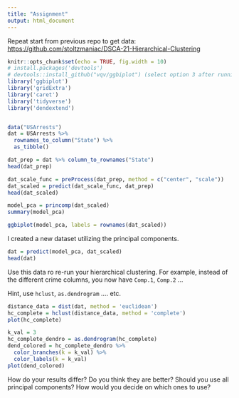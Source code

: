 ```yaml
---
title: "Assignment"
output: html_document
---
```


Repeat start from previous repo to get data: <https://github.com/stoltzmaniac/DSCA-21-Hierarchical-Clustering>
```r
knitr::opts_chunk$set(echo = TRUE, fig.width = 10)
# install.packages('devtools')
# devtools::install_github("vqv/ggbiplot") (select option 3 after running)
library('ggbiplot')
library('gridExtra')
library('caret')
library('tidyverse')
library('dendextend')


data("USArrests")
dat = USArrests %>%
  rownames_to_column("State") %>%
  as_tibble()

dat_prep = dat %>% column_to_rownames("State")
head(dat_prep)
```


```r
dat_scale_func = preProcess(dat_prep, method = c("center", "scale"))
dat_scaled = predict(dat_scale_func, dat_prep)
head(dat_scaled)
```


```r
model_pca = princomp(dat_scaled)
summary(model_pca)
```

```r
ggbiplot(model_pca, labels = rownames(dat_scaled))
```

I created a new dataset utilizing the principal components. 
```r
dat = predict(model_pca, dat_scaled)
head(dat)
```


Use this data ro re-run your hierarchical clustering. For example, instead of the different crime columns, you now have `Comp.1`, `Comp.2` ...

Hint, use `hclust`, `as.dendrogram` .... etc. 
```r
distance_data = dist(dat, method = 'euclidean')
hc_complete = hclust(distance_data, method = 'complete')
plot(hc_complete)
```

```r
k_val = 3
hc_complete_dendro = as.dendrogram(hc_complete)
dend_colored = hc_complete_dendro %>%
  color_branches(k = k_val) %>%
  color_labels(k = k_val)
plot(dend_colored)
```

How do your results differ? Do you think they are better? Should you use all principal components? How would you decide on which ones to use?
